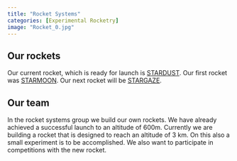 ---
title: "Rocket Systems"
categories: [Experimental Rocketry]
image: "Rocket_0.jpg"
---

## Our rockets
Our current rocket, which is ready for launch is [STARDUST](https://www.bears-space.de/projects/Stardust/).
Our first rocket was [STARMOON](https://www.bears-space.de/projects/Starmoon/).
Our next rocket will be [STARGAZE](https://www.bears-space.de/projects/Stargaze/).

## Our team
In the rocket systems group we build our own rockets. 
We have already achieved a successful launch to an altitude of 600m. 
Currently we are building a rocket that is designed to reach an altitude of 3 km. 
On this also a small experiment is to be accomplished. 
We also want to participate in competitions with the new rocket.

<div id="slideshow">
  <button id="prevButton"><</button>
  <button id="nextButton">></button>
  <!-- put all images here that should be available in the slideshow -->
  <img class="slideshow-img" src="Rocket_0.jpg" >
  <img class="slideshow-img" src="Rocket_1.jpg" >
  <img class="slideshow-img" src="Rocket_2.jpg" >
  <img class="slideshow-img" src="Rocket_3.jpg" >
  <style>
    #slideshow {
      position: relative;
      width: 80%;
      overflow: hidden;
    }
    #prevButton, #nextButton {
      position: absolute;
      top: 0;
      background: #0003;
      color: #fffa;
      border: none;
      font-size: 50px;
      height: 100%;
    }
    #prevButton {left: 0;}
    #nextButton {right: 0;}
    #prevButton:hover, #nextButton:hover {background: #0007;}
    .slideshow-img {
      width:100%;
      display: none;
    }
  </style>
  <script>
    const images = document.getElementsByClassName('slideshow-img');
    let index = 0;
    function switch_image(x) {
      return () => {
        images[index].style.display = 'none';
        index = (index + x + images.length) % images.length;
        images[index].style.display = 'block';
      }
    }
    document.getElementById('prevButton').addEventListener('click', switch_image(-1));
    document.getElementById('nextButton').addEventListener('click', switch_image(1));
    switch_image(0)();
  </script>
</div>
<br/>